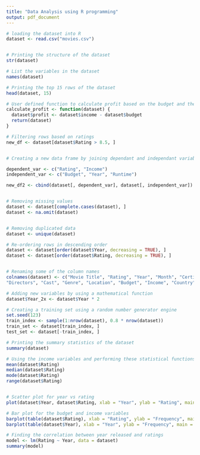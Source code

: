 ```yaml
---
title: "Data Analysis using R programming"
output: pdf_document
---
```


```r


# loading the dataset into R
dataset <- read.csv("movies.csv")


# Printing the structure of the dataset 
str(dataset)

# List the variables in the dataset
names(dataset)

# Printing the top 15 rows of the dataset
head(dataset, 15)

# User defined function to calculate profit based on the budget and the income
calculate_profit <- function(dataset) {
  dataset$profit <- dataset$income - dataset$budget
  return(dataset)
}

# Filtering rows based on ratings
new_df <- dataset[dataset$Rating > 8.5, ]


# Creating a new data frame by joining dependant and independant variables

dependent_var <- c("Rating", "Income")
independent_var <- c("Budget", "Year", "Runtime")

new_df2 <- cbind(dataset[, dependent_var], dataset[, independent_var])


# Removing missing values
dataset <- dataset[complete.cases(dataset), ]
dataset <- na.omit(dataset)


# Removing duplicated data
dataset <- unique(dataset)

# Re-ordering rows in descending order
dataset <- dataset[order(dataset$Year, decreasing = TRUE), ]
dataset <- dataset[order(dataset$Rating, decreasing = TRUE), ]


# Renaming some of the column names
colnames(dataset) <- c("Movie Title", "Rating", "Year", "Month", "Certificate", "Runtime",
"Directors", "Cast", "Genre", "Location", "Budget", "Income", "Country")

# Adding new variables by using a mathematical function 
dataset$Year_2x <- dataset$Year * 2

# Creating a training set using a random number generator engine
set.seed(123)
train_index <- sample(1:nrow(dataset), 0.8 * nrow(dataset))
train_set <- dataset[train_index, ]
test_set <- dataset[-train_index, ]

# Printing the summary statistics of the dataset
summary(dataset)

# Using the income variables and performing these statistical functions
mean(dataset$Rating)
median(dataset$Rating)
mode(dataset$Rating)
range(dataset$Rating)


# Scatter plot for year vs rating
plot(dataset$Year, dataset$Rating, xlab = "Year", ylab = "Rating", main = "Scatter Plot of Year vs Rating")

# Bar plot for the budget and income variables
barplot(table(dataset$Rating), xlab = "Rating", ylab = "Frequency", main = "Bar Plot of Ratings")
barplot(table(dataset$Year), xlab = "Year", ylab = "Frequency", main = "Bar Plot of Year")

# Finding the correlation between year released and ratings
model <- lm(Rating ~ Year, data = dataset)
summary(model)



```













